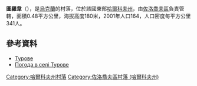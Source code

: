 {{coord|50|18|34|N|36|9|2|E|scale:100000_region:UA|display=title}}

'''圖羅韋'''（{{lang-uk|Турове}}），是[[烏克蘭|烏克蘭]]的村落，位於該國東部[[哈爾科夫州|哈爾科夫州]]，由[[佐洛喬夫區_(哈爾科夫州)|佐洛喬夫區]]負責管轄，面積0.48平方公里，海拔高度180米，2001年人口164，人口密度每平方公里341人。

==參考資料==
* [http://w1.c1.rada.gov.ua/pls/z7502/A005?rdat1=09.01.2009&rf7571=33212 Турове]{{dead link|date=2017年12月 |bot=InternetArchiveBot |fix-attempted=yes }}
* [http://weather.in.ua/ua/har'kovskaja/26673 Погода в селі Турове] {{Wayback|url=http://weather.in.ua/ua/har'kovskaja/26673 |date=20201025230844 }}

{{DEFAULTSORT:Турове}}
[[Category:哈爾科夫州村落|Category:哈爾科夫州村落]]
[[Category:佐洛喬夫區村落_(哈爾科夫州)|Category:佐洛喬夫區村落 (哈爾科夫州)]]


{{Kharkiv-geo-stub}}